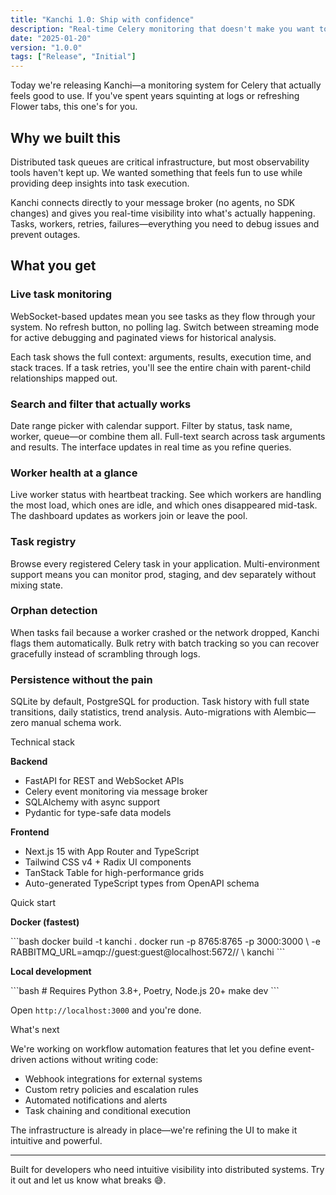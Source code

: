 ```yaml
---
title: "Kanchi 1.0: Ship with confidence"
description: "Real-time Celery monitoring that doesn't make you want to quit"
date: "2025-01-20"
version: "1.0.0"
tags: ["Release", "Initial"]
---
```


Today we're releasing Kanchi—a monitoring system for Celery that actually feels good to use. If you've spent years squinting at logs or refreshing Flower tabs, this one's for you.

## Why we built this

Distributed task queues are critical infrastructure, but most observability tools haven't kept up. We wanted something that feels fun to use while providing deep insights into task execution.

Kanchi connects directly to your message broker (no agents, no SDK changes) and gives you real-time visibility into what's actually happening. Tasks, workers, retries, failures—everything you need to debug issues and prevent outages.

## What you get

### Live task monitoring
WebSocket-based updates mean you see tasks as they flow through your system. No refresh button, no polling lag. Switch between streaming mode for active debugging and paginated views for historical analysis.

Each task shows the full context: arguments, results, execution time, and stack traces. If a task retries, you'll see the entire chain with parent-child relationships mapped out.

### Search and filter that actually works
Date range picker with calendar support. Filter by status, task name, worker, queue—or combine them all. Full-text search across task arguments and results. The interface updates in real time as you refine queries.

### Worker health at a glance
Live worker status with heartbeat tracking. See which workers are handling the most load, which ones are idle, and which ones disappeared mid-task. The dashboard updates as workers join or leave the pool.

### Task registry
Browse every registered Celery task in your application. Multi-environment support means you can monitor prod, staging, and dev separately without mixing state.

### Orphan detection
When tasks fail because a worker crashed or the network dropped, Kanchi flags them automatically. Bulk retry with batch tracking so you can recover gracefully instead of scrambling through logs.

### Persistence without the pain
SQLite by default, PostgreSQL for production. Task history with full state transitions, daily statistics, trend analysis. Auto-migrations with Alembic—zero manual schema work.

<Accordion type="multiple" collapsible className="w-full not-prose">
  <AccordionItem value="technical">
    <AccordionTrigger>Technical stack</AccordionTrigger>
    <AccordionContent className="flex flex-col gap-4 text-balance">
      <p><strong>Backend</strong></p>
      <ul className="list-disc space-y-2 pl-4">
        <li>FastAPI for REST and WebSocket APIs</li>
        <li>Celery event monitoring via message broker</li>
        <li>SQLAlchemy with async support</li>
        <li>Pydantic for type-safe data models</li>
      </ul>
      <p><strong>Frontend</strong></p>
      <ul className="list-disc space-y-2 pl-4">
        <li>Next.js 15 with App Router and TypeScript</li>
        <li>Tailwind CSS v4 + Radix UI components</li>
        <li>TanStack Table for high-performance grids</li>
        <li>Auto-generated TypeScript types from OpenAPI schema</li>
      </ul>
    </AccordionContent>
  </AccordionItem>
  <AccordionItem value="quickstart">
    <AccordionTrigger>Quick start</AccordionTrigger>
    <AccordionContent className="flex flex-col gap-4 text-balance">
      <p><strong>Docker (fastest)</strong></p>
      ```bash
      docker build -t kanchi .
      docker run -p 8765:8765 -p 3000:3000 \
        -e RABBITMQ_URL=amqp://guest:guest@localhost:5672// \
        kanchi
      ```
      <p><strong>Local development</strong></p>
      ```bash
      # Requires Python 3.8+, Poetry, Node.js 20+
      make dev
      ```
      <p>Open <code>http://localhost:3000</code> and you're done.</p>
    </AccordionContent>
  </AccordionItem>
  <AccordionItem value="roadmap">
    <AccordionTrigger>What's next</AccordionTrigger>
    <AccordionContent className="flex flex-col gap-4 text-balance">
      <p>We're working on workflow automation features that let you define event-driven actions without writing code:</p>
      <ul className="list-disc space-y-2 pl-4">
        <li>Webhook integrations for external systems</li>
        <li>Custom retry policies and escalation rules</li>
        <li>Automated notifications and alerts</li>
        <li>Task chaining and conditional execution</li>
      </ul>
      <p>The infrastructure is already in place—we're refining the UI to make it intuitive and powerful.</p>
    </AccordionContent>
  </AccordionItem>
</Accordion>

---

Built for developers who need intuitive visibility into distributed systems. Try it out and let us know what breaks 😅.
